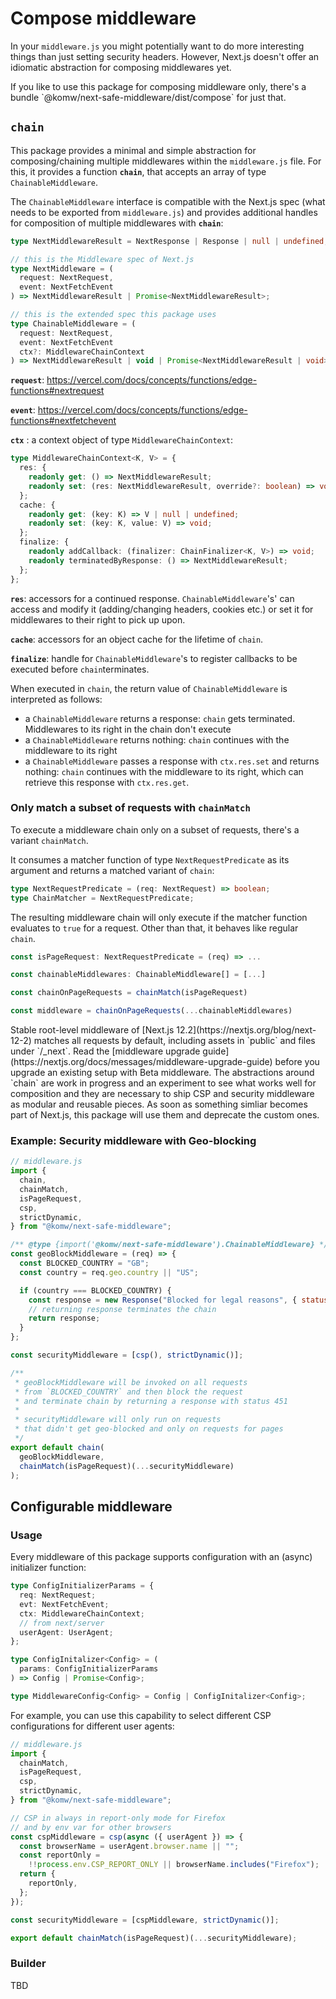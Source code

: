 
# Compose middleware

In your `middleware.js` you might potentially want to do more interesting things than just setting security headers. However, Next.js doesn't offer an idiomatic abstraction for composing middlewares yet.

<Callout emoji="💡">
  If you like to use this package for composing middleware only, there's a
  bundle `@komw/next-safe-middleware/dist/compose` for just that.
</Callout>

## `chain`

This package provides a minimal and simple abstraction for composing/chaining multiple middlewares within the `middleware.js` file. For this, it provides a function **`chain`**, that accepts an array of type `ChainableMiddleware`.

The `ChainableMiddleware` interface is compatible with the Next.js spec (what needs to be exported from `middleware.js`) and provides additional handles for composition of multiple middlewares with **`chain`**:

```ts
type NextMiddlewareResult = NextResponse | Response | null | undefined;

// this is the Middleware spec of Next.js
type NextMiddleware = (
  request: NextRequest,
  event: NextFetchEvent
) => NextMiddlewareResult | Promise<NextMiddlewareResult>;

// this is the extended spec this package uses
type ChainableMiddleware = (
  request: NextRequest,
  event: NextFetchEvent
  ctx?: MiddlewareChainContext
) => NextMiddlewareResult | void | Promise<NextMiddlewareResult | void>;
```

**`request`**: https://vercel.com/docs/concepts/functions/edge-functions#nextrequest

**`event`**: https://vercel.com/docs/concepts/functions/edge-functions#nextfetchevent

**`ctx`** : a context object of type `MiddlewareChainContext`:

```ts
type MiddlewareChainContext<K, V> = {
  res: {
    readonly get: () => NextMiddlewareResult;
    readonly set: (res: NextMiddlewareResult, override?: boolean) => void;
  };
  cache: {
    readonly get: (key: K) => V | null | undefined;
    readonly set: (key: K, value: V) => void;
  };
  finalize: {
    readonly addCallback: (finalizer: ChainFinalizer<K, V>) => void;
    readonly terminatedByResponse: () => NextMiddlewareResult;
  };
};
```

**`res`**: accessors for a continued response. `ChainableMiddleware`'s' can access and modify it (adding/changing headers, cookies etc.) or set it for middlewares to their right to pick up upon.

**`cache`**: accessors for an object cache for the lifetime of `chain`.

**`finalize`**: handle for `ChainableMiddleware`'s to register callbacks to be executed before `chain`terminates.

When executed in `chain`, the return value of `ChainableMiddleware` is interpreted as follows:

- a `ChainableMiddleware` returns a response: `chain` gets terminated. Middlewares to its right in the chain don't execute
- a `ChainableMiddleware` returns nothing: `chain` continues with the middleware to its right
- a `ChainableMiddleware` passes a response with `ctx.res.set` and returns nothing: `chain` continues with the middleware to its right, which can retrieve this response with `ctx.res.get`.

### Only match a subset of requests with `chainMatch`

To execute a middleware chain only on a subset of requests, there's a variant `chainMatch`.

It consumes a matcher function of type `NextRequestPredicate` as its argument and returns a matched variant of `chain`:

```ts
type NextRequestPredicate = (req: NextRequest) => boolean;
type ChainMatcher = NextRequestPredicate;
```

The resulting middleware chain will only execute if the matcher function evaluates to `true` for a request. Other than that, it behaves like regular `chain`.

```ts
const isPageRequest: NextRequestPredicate = (req) => ...

const chainableMiddlewares: ChainableMiddleware[] = [...]

const chainOnPageRequests = chainMatch(isPageRequest)

const middleware = chainOnPageRequests(...chainableMiddlewares)
```

<Callout type="warning" emoji="⚠️">
  Stable root-level middleware of [Next.js
  12.2](https://nextjs.org/blog/next-12-2) matches all requests by default,
  including assets in `public` and files under `/_next`. Read the [middleware
  upgrade guide](https://nextjs.org/docs/messages/middleware-upgrade-guide)
  before you upgrade an existing setup with Beta middleware.
</Callout>

<Callout type="warning" emoji="⚠️">
  The abstractions around `chain` are work in progress and an experiment to see
  what works well for composition and they are necessary to ship CSP and
  security middleware as modular and reusable pieces. As soon as something
  simliar becomes part of Next.js, this package will use them and deprecate the
  custom ones.
</Callout>

### Example: Security middleware with Geo-blocking

```js
// middleware.js
import {
  chain,
  chainMatch,
  isPageRequest,
  csp,
  strictDynamic,
} from "@komw/next-safe-middleware";

/** @type {import('@komw/next-safe-middleware').ChainableMiddleware} */
const geoBlockMiddleware = (req) => {
  const BLOCKED_COUNTRY = "GB";
  const country = req.geo.country || "US";

  if (country === BLOCKED_COUNTRY) {
    const response = new Response("Blocked for legal reasons", { status: 451 });
    // returning response terminates the chain
    return response;
  }
};

const securityMiddleware = [csp(), strictDynamic()];

/**
 * geoBlockMiddleware will be invoked on all requests
 * from `BLOCKED_COUNTRY` and then block the request
 * and terminate chain by returning a response with status 451
 *
 * securityMiddleware will only run on requests
 * that didn't get geo-blocked and only on requests for pages
 */
export default chain(
  geoBlockMiddleware,
  chainMatch(isPageRequest)(...securityMiddleware)
);
```

## Configurable middleware

### Usage

Every middleware of this package supports configuration with an (async) initializer function:

```ts
type ConfigInitializerParams = {
  req: NextRequest;
  evt: NextFetchEvent;
  ctx: MiddlewareChainContext;
  // from next/server
  userAgent: UserAgent;
};

type ConfigInitalizer<Config> = (
  params: ConfigInitializerParams
) => Config | Promise<Config>;

type MiddlewareConfig<Config> = Config | ConfigInitalizer<Config>;
```

For example, you can use this capability to select different CSP configurations for different user agents:

```js
// middleware.js
import {
  chainMatch,
  isPageRequest,
  csp,
  strictDynamic,
} from "@komw/next-safe-middleware";

// CSP in always in report-only mode for Firefox
// and by env var for other browsers
const cspMiddleware = csp(async ({ userAgent }) => {
  const browserName = userAgent.browser.name || "";
  const reportOnly =
    !!process.env.CSP_REPORT_ONLY || browserName.includes("Firefox");
  return {
    reportOnly,
  };
});

const securityMiddleware = [cspMiddleware, strictDynamic()];

export default chainMatch(isPageRequest)(...securityMiddleware);
```

### Builder

TBD
